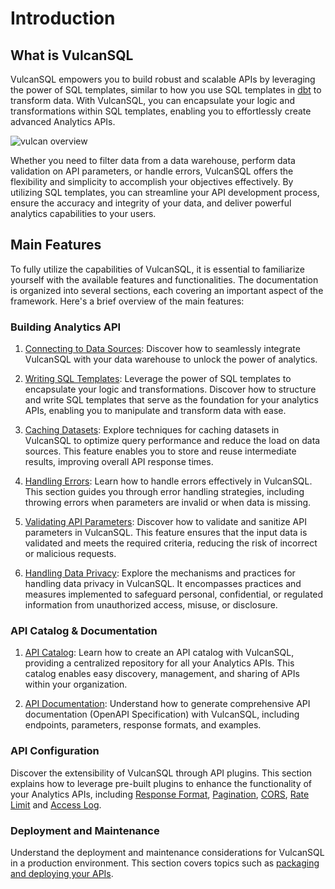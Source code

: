 # Introduction

## What is VulcanSQL
VulcanSQL empowers you to build robust and scalable APIs by leveraging the power of SQL templates, similar to how you use SQL templates in [dbt](https://www.getdbt.com/) to transform data. With VulcanSQL, you can encapsulate your logic and transformations within SQL templates, enabling you to effortlessly create advanced Analytics APIs.

![vulcan overview](../static/img/vulcan-concept-docs.png)

Whether you need to filter data from a data warehouse, perform data validation on API parameters, or handle errors, VulcanSQL offers the flexibility and simplicity to accomplish your objectives effectively. By utilizing SQL templates, you can streamline your API development process, ensure the accuracy and integrity of your data, and deliver powerful analytics capabilities to your users.

## Main Features
To fully utilize the capabilities of VulcanSQL, it is essential to familiarize yourself with the available features and functionalities. The documentation is organized into several sections, each covering an important aspect of the framework. Here's a brief overview of the main features:

### Building Analytics API
1. [Connecting to Data Sources](./connect/overview):
Discover how to seamlessly integrate VulcanSQL with your data warehouse to unlock the power of analytics.

1. [Writing SQL Templates](./develop/overview):
Leverage the power of SQL templates to encapsulate your logic and transformations. Discover how to structure and write SQL templates that serve as the foundation for your analytics APIs, enabling you to manipulate and transform data with ease.

1. [Caching Datasets](./develop/cache):
Explore techniques for caching datasets in VulcanSQL to optimize query performance and reduce the load on data sources. This feature enables you to store and reuse intermediate results, improving overall API response times.

1. [Handling Errors](./develop/error):
Learn how to handle errors effectively in VulcanSQL. This section guides you through error handling strategies, including throwing errors when parameters are invalid or when data is missing.

1. [Validating API Parameters](./develop/validator):
Discover how to validate and sanitize API parameters in VulcanSQL. This feature ensures that the input data is validated and meets the required criteria, reducing the risk of incorrect or malicious requests.

1. [Handling Data Privacy](./data-privacy/overview):
Explore the mechanisms and practices for handling data privacy in VulcanSQL. It encompasses practices and measures implemented to safeguard personal, confidential, or regulated information from unauthorized access, misuse, or disclosure.

### API Catalog & Documentation
1. [API Catalog](catalog/catalog-intro):
Learn how to create an API catalog with VulcanSQL, providing a centralized repository for all your Analytics APIs. This catalog enables easy discovery, management, and sharing of APIs within your organization.

1. [API Documentation](./develop/api-doc):
Understand how to generate comprehensive API documentation (OpenAPI Specification) with VulcanSQL, including endpoints, parameters, response formats, and examples.

### API Configuration
Discover the extensibility of VulcanSQL through API plugins. This section explains how to leverage pre-built plugins to enhance the functionality of your Analytics APIs, including [Response Format](./api-plugin/format), [Pagination](./api-plugin/pagination), [CORS](./api-plugin/cors), [Rate Limit](./api-plugin/rate-limit) and [Access Log](./api-plugin/access-log).

### Deployment and Maintenance
Understand the deployment and maintenance considerations for VulcanSQL in a production environment. This section covers topics such as [packaging and deploying your APIs](./deployment).
